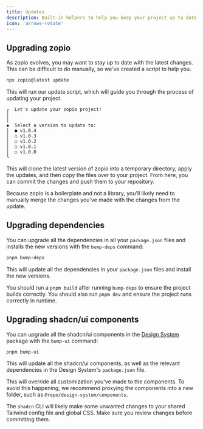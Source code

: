 ```yaml
---
title: Updates
description: Built-in helpers to help you keep your project up to date.
icon: 'arrows-rotate'
---
```


## Upgrading zopio

As zopio evolves, you may want to stay up to date with the latest changes. This can be difficult to do manually, so we've created a script to help you.

```sh Terminal
npx zopio@latest update
```

This will run our update script, which will guide you through the process of updating your project.

```
┌  Let's update your zopio project!
│
│
◆  Select a version to update to:
│  ● v1.0.4
│  ○ v1.0.3
│  ○ v1.0.2
│  ○ v1.0.1
│  ○ v1.0.0
└
```

This will clone the latest version of zopio into a temporary directory, apply the updates, and then copy the files over to your project. From here, you can commit the changes and push them to your repository.

<Tip>Because zopio is a boilerplate and not a library, you'll likely need to manually merge the changes you've made with the changes from the update.</Tip>

## Upgrading dependencies

You can upgrade all the dependencies in all your `package.json` files and installs the new versions with the `bump-deps` command:

```sh Terminal
pnpm bump-deps
```

This will update all the dependencies in your `package.json` files and install the new versions.

<Tip>You should run a `pnpm build` after running `bump-deps` to ensure the project builds correctly. You should also run `pnpm dev` and ensure the project runs correctly in runtime.</Tip>

## Upgrading shadcn/ui components

You can upgrade all the shadcn/ui components in the [Design System](/packages/design-system/components) package with the `bump-ui` command:

```sh Terminal
pnpm bump-ui
```

This will update all the shadcn/ui components, as well as the relevant dependencies in the Design System's `package.json` file.

<Warning>This will override all customization you've made to the components. To avoid this happening, we recommend proxying the components into a new folder, such as `@repo/design-system/components`.</Warning>

<Warning>The `shadcn` CLI will likely make some unwanted changes to your shared Tailwind config file and global CSS. Make sure you review changes before committing them.</Warning>